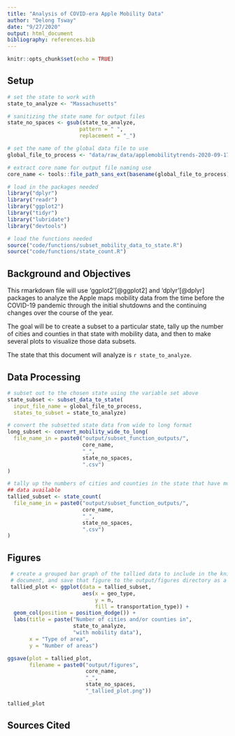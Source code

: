 ```yaml
---
title: "Analysis of COVID-era Apple Mobility Data"
author: "Delong Tsway"
date: "9/27/2020"
output: html_document
bibliography: references.bib
---
```


```r
knitr::opts_chunk$set(echo = TRUE)
```

## Setup

```r
# set the state to work with
state_to_analyze <- "Massachusetts"

# sanitizing the state name for output files
state_no_spaces <- gsub(state_to_analyze,
                       pattern = " ",
                       replacement = "_")

# set the name of the global data file to use
global_file_to_process <- "data/raw_data/applemobilitytrends-2020-09-17.csv"

# extract core name for output file naming use
core_name <- tools::file_path_sans_ext(basename(global_file_to_process))
```

```r
# load in the packages needed
library("dplyr")
library("readr")
library("ggplot2")
library("tidyr")
library("lubridate")
library("devtools")

# load the functions needed
source("code/functions/subset_mobility_data_to_state.R")
source("code/functions/state_count.R")
```

## Background and Objectives

This rmarkdown file will use 'ggplot2'[@ggplot2] and 'dplyr'[@dplyr] packages to analyze the Apple maps mobility data from the time before the COVID-19 pandemic through the initial shutdowns and the continuing changes over the course of the year.

The goal will be to create a subset to a particular state, tally up the number of cities and counties in that state with mobility data, and then to make several plots to visualize those data subsets.

The state that this document will analyze is `r state_to_analyze`.

## Data Processing

```r
# subset out to the chosen state using the variable set above
state_subset <- subset_data_to_state(
  input_file_name = global_file_to_process,
  states_to_subset = state_to_analyze)
```

```r
# convert the subsetted state data from wide to long format
long_subset <- convert_mobility_wide_to_long(
  file_name_in = paste0("output/subset_function_outputs/",
                        core_name,
                        "_",
                        state_no_spaces,
                        ".csv")
)
```

```r
# tally up the numbers of cities and counties in the state that have mobility
## data available
tallied_subset <- state_count(
  file_name_in = paste0("output/subset_function_outputs/",
                        core_name,
                        "_",
                        state_no_spaces,
                        ".csv")
)
```

## Figures

```r
 # create a grouped bar graph of the tallied data to include in the knitted
 # document, and save that figure to the output/figures directory as a png
 tallied_plot <- ggplot(data = tallied_subset,
                        aes(x = geo_type,
                            y = n,
                            fill = transportation_type)) +
  geom_col(position = position_dodge()) +
  labs(title = paste("Number of cities and/or counties in",
                     state_to_analyze,
                     "with mobility data"),
       x = "Type of area",
       y = "Number of areas")

ggsave(plot = tallied_plot,
       filename = paste0("output/figures",
                         core_name,
                         "_",
                         state_no_spaces,
                         "_tallied_plot.png"))

tallied_plot
```
## Sources Cited